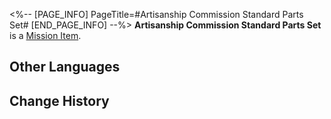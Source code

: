 <%-- [PAGE_INFO]
PageTitle=#Artisanship Commission Standard Parts Set#
[END_PAGE_INFO] --%>
{{Item Infobox
|id          = 140176
|image       = Item Artisanship Commission Standard Parts Set.png
|type        = Mission Item
|invCategory = Missions
|rarity      = 3
|effect      = 
|description = Standard parts set from the Artisanship Commission used to assemble different aurumatons.
}}
{{Description|''"I've told you a hundred times before that we want to industrialize. In. Dus. Tri. Al. Ize!"''}}
'''Artisanship Commission Standard Parts Set''' is a [[Mission Item]].

==Other Languages==
{{Other Languages
|en   = Artisanship Commission Standard Parts Set
|zhs  = 工造司标准零件组
|zht  = 工造司標準零件組
|ja   = 工造司の標準部品セット
|ko   = 공조사 표준 부속품 세트
|es   = Conjunto de componentes estándar de la Comisión de Artesanía
|fr   = Ensemble de pièces standard de la Commission de l'artisanat
|ru   = Стандартный набор деталей Комиссии по ремёслам
|th   = ชุดอะไหล่มาตรฐานของ Artisanship Commission
|vi   = Bộ Linh Kiện Tiêu Chuẩn Của Sở Công Nghiệp
|de   = Standardteilesatz der Kunsthandwerkskommission
|id   = Set Suku Cadang Standar Artisanship Commission
|pt   = Conjunto de Partes Padrão da Comissão de Artesanato
}}

==Change History==
{{Change History|1.0}}